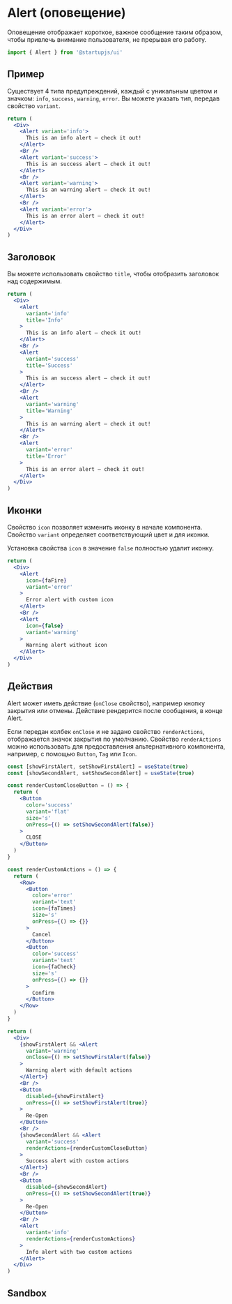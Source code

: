 
# Alert (оповещение)

Оповещение отображает короткое, важное сообщение таким образом, чтобы привлечь внимание пользователя, не прерывая его работу.

```js
import { Alert } from '@startupjs/ui'
```

## Пример

Существует 4 типа предупреждений, каждый с уникальным цветом и значком: `info`, `success`, `warning`, `error`. Вы можете указать тип, передав свойство `variant`.

```jsx example
return (
  <Div>
    <Alert variant='info'>
      This is an info alert — check it out!
    </Alert>
    <Br />
    <Alert variant='success'>
      This is an success alert — check it out!
    </Alert>
    <Br />
    <Alert variant='warning'>
      This is an warning alert — check it out!
    </Alert>
    <Br />
    <Alert variant='error'>
      This is an error alert — check it out!  
    </Alert>
  </Div>
)
```

## Заголовок

Вы можете использовать свойство `title`, чтобы отобразить заголовок над содержимым.

```jsx example
return (
  <Div>
    <Alert
      variant='info'
      title='Info'
    >
      This is an info alert — check it out!
    </Alert>
    <Br />
    <Alert
      variant='success'
      title='Success'
    >
      This is an success alert — check it out!
    </Alert>
    <Br />
    <Alert
      variant='warning'
      title='Warning'
    >
      This is an warning alert — check it out!
    </Alert>
    <Br />
    <Alert
      variant='error'
      title='Error'
    >
      This is an error alert — check it out!
    </Alert>
  </Div>
)
```

## Иконки

Свойство `icon` позволяет изменить иконку в начале компонента.
Свойство `variant` определяет соответствующий цвет и для иконки.

Установка свойства `icon` в значение `false` полностью удалит иконку.

```jsx example
return (
  <Div>
    <Alert
      icon={faFire}
      variant='error'
    >
      Error alert with custom icon
    </Alert>
    <Br />
    <Alert
      icon={false}
      variant='warning'
    >
      Warning alert without icon
    </Alert>
  </Div>
)
```

## Действия

Alert может иметь действие (`onClose` свойство), например кнопку закрытия или отмены. Действие рендерится после сообщения, в конце Alert.

Если передан колбек `onClose` и не задано свойство `renderActions`, отображается значок закрытия по умолчанию. Свойство `renderActions` можно использовать для предоставления альтернативного компонента, например, с помощью `Button`, `Tag` или `Icon`.

```jsx example
const [showFirstAlert, setShowFirstAlert] = useState(true)
const [showSecondAlert, setShowSecondAlert] = useState(true)

const renderCustomCloseButton = () => {
  return (
    <Button
      color='success'
      variant='flat'
      size='s'
      onPress={() => setShowSecondAlert(false)}
    >
      CLOSE
    </Button>
  )
}

const renderCustomActions = () => {
  return (
    <Row>
      <Button
        color='error'
        variant='text'
        icon={faTimes}
        size='s'
        onPress={() => {}}
      >
        Cancel
      </Button>
      <Button
        color='success'
        variant='text'
        icon={faCheck}
        size='s'
        onPress={() => {}}
      >
        Confirm
      </Button>
    </Row>
  )
}

return (
  <Div>
    {showFirstAlert && <Alert
      variant='warning'
      onClose={() => setShowFirstAlert(false)}
    >
      Warning alert with default actions
    </Alert>}
    <Br />
    <Button
      disabled={showFirstAlert}
      onPress={() => setShowFirstAlert(true)}
    >
      Re-Open
    </Button>
    <Br />
    {showSecondAlert && <Alert
      variant='success'
      renderActions={renderCustomCloseButton}
    >
      Success alert with custom actions
    </Alert>}
    <Br />
    <Button
      disabled={showSecondAlert}
      onPress={() => setShowSecondAlert(true)}
    >
      Re-Open
    </Button>
    <Br />
    <Alert
      variant='info'
      renderActions={renderCustomActions}
    >
      Info alert with two custom actions
    </Alert>
  </Div>
)
```

## Sandbox

<Sandbox Component={Alert} />
